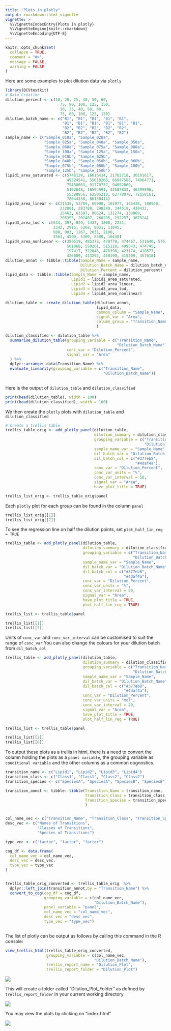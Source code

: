 ```yaml
---
title: "Plots in plotly"
output: rmarkdown::html_vignette
vignette: >
  %\VignetteIndexEntry{Plots in plotly}
  %\VignetteEngine{knitr::rmarkdown}
  %\VignetteEncoding{UTF-8}
---
```


```r
knitr::opts_chunk$set(
  collapse = TRUE,
  comment = "#>",
  message = FALSE, 
  warning = FALSE
)
```

Here are some examples to plot dilution data via `plotly`

```r
library(DCVtestkit)
# Data Creation
dilution_percent <- c(10, 20, 25, 40, 50, 60,
                        75, 80, 100, 125, 150,
                        10, 25, 40, 50, 60,
                        75, 80, 100, 125, 150)
dilution_batch_name <- c("B1", "B1", "B1", "B1", "B1",
                         "B1", "B1", "B1", "B1", "B1", "B1",
                         "B2", "B2", "B2", "B2", "B2",
                         "B2", "B2", "B2", "B2", "B2")
sample_name <- c("Sample_010a", "Sample_020a",
                 "Sample_025a", "Sample_040a", "Sample_050a",
                 "Sample_060a", "Sample_075a", "Sample_080a",
                 "Sample_100a", "Sample_125a", "Sample_150a",
                 "Sample_010b", "Sample_025b",
                 "Sample_040b", "Sample_050b", "Sample_060b",
                 "Sample_075b", "Sample_080b", "Sample_100b",
                 "Sample_125b", "Sample_150b")
lipid1_area_saturated <- c(5748124, 16616414, 21702718, 36191617,
                           49324541, 55618266, 66947588, 74964771,
                           75438063, 91770737, 94692060,
                           5192648, 16594991, 32507833, 46499896,
                           55388856, 62505210, 62778078, 72158161,
                           78044338, 86158414)
lipid2_area_linear <- c(31538, 53709, 69990, 101977, 146436, 180960,
                        232881, 283780, 298289, 344519, 430432,
                        25463, 63387, 90624, 131274, 138069,
                        205353, 202407, 260205, 292257, 367924)
lipid3_area_lod <- c(544, 397, 829, 1437, 1808, 2231,
                     3343, 2915, 5268, 8031, 11045,
                     500, 903, 1267, 2031, 2100,
                     3563, 4500, 5300, 8500, 10430)
lipid4_area_nonlinear <- c(380519, 485372, 478770, 474467, 531640, 576301,
                           501068, 550201, 515110, 499543, 474745,
                           197417, 322846, 478398, 423174, 418577,
                           426089, 413292, 450190, 415309, 457618)
dilution_annot <- tibble::tibble(Sample_Name = sample_name,
                                 Dilution_Batch_Name = dilution_batch_name,
                                 Dilution_Percent = dilution_percent)
lipid_data <- tibble::tibble(Sample_Name = sample_name,
                             Lipid1 = lipid1_area_saturated,
                             Lipid2 = lipid2_area_linear,
                             Lipid3 = lipid3_area_lod,
                             Lipid4 = lipid4_area_nonlinear)

dilution_table <- create_dilution_table(dilution_annot,
                                        lipid_data,
                                        common_column = "Sample_Name",
                                        signal_var = "Area",
                                        column_group = "Transition_Name"
                                        )

dilution_classified <- dilution_table %>%
  summarise_dilution_table(grouping_variable = c("Transition_Name",
                                                 "Dilution_Batch_Name"), 
                           conc_var = "Dilution_Percent",
                           signal_var = "Area"
  ) %>%
  dplyr::arrange(.data$Transition_Name) %>%
  evaluate_linearity(grouping_variable = c("Transition_Name",
                                           "Dilution_Batch_Name"))
  
```

Here is the output of `dilution_table` and `dilution_classified` 

```r
print(head(dilution_table), width = 100)
print(head(dilution_classified), width = 100)
```

We then create the `plotly` plots with `dilution_table` and `dilution_classified`

```r
# Create a trellis table
trellis_table_orig <- add_plotly_panel(dilution_table,
                                       dilution_summary = dilution_classified,
                                       grouping_variable = c("Transition_Name",
                                                             "Dilution_Batch_Name"),
                                       sample_name_var = "Sample_Name",
                                       dil_batch_var = "Dilution_Batch_Name",
                                       dil_batch_col = c("#377eb8",
                                                         "#4daf4a"),
                                       conc_var = "Dilution_Percent",
                                       conc_var_units = "%",
                                       conc_var_interval = 50,
                                       signal_var = "Area",
                                       have_plot_title = TRUE)

trellis_list_orig <- trellis_table_orig$panel

```

Each `plotly` plot for each group can be found in the column `panel`

```r
trellis_list_orig[[1]]
trellis_list_orig[[7]]
```

To see the regression line on half the dilution points, set `plot_half_lin_reg = TRUE`

```r
trellis_table <- add_plotly_panel(dilution_table,
                                  dilution_summary = dilution_classified,
                                  grouping_variable = c("Transition_Name",
                                                        "Dilution_Batch_Name"),
                                  sample_name_var = "Sample_Name",
                                  dil_batch_var = "Dilution_Batch_Name",
                                  dil_batch_col = c("#377eb8",
                                                    "#4daf4a"),
                                  conc_var = "Dilution_Percent",
                                  conc_var_units = "%",
                                  conc_var_interval = 50,
                                  signal_var = "Area",
                                  have_plot_title = TRUE,
                                  plot_half_lin_reg = TRUE)

trellis_list <- trellis_table$panel

```

```r
trellis_list[[1]]
trellis_list[[7]]
```

Units of `conc_var` and `conc_var_interval` can be customised to suit the range of `conc_var`
You can also change the colours for your dilution batch from `dil_batch_col`

```r
trellis_table <- add_plotly_panel(dilution_table,
                                  dilution_summary = dilution_classified,
                                  grouping_variable = c("Transition_Name",
                                                        "Dilution_Batch_Name"),
                                  sample_name_var = "Sample_Name",
                                  dil_batch_var = "Dilution_Batch_Name",
                                  dil_batch_col = c("#377eb8",
                                                    "#4daf4a"),
                                  conc_var = "Dilution_Percent",
                                  conc_var_units = "mol",
                                  conc_var_interval = 20,
                                  signal_var = "Area",
                                  have_plot_title = TRUE,
                                  plot_half_lin_reg = TRUE)

trellis_list <- trellis_table$panel

```

```r
trellis_list[[2]]
trellis_list[[8]]
```

To output these plots as a trellis in html, there is a need to convert the column
holding the plots as a `panel variable`, the grouping variable as `conditional variable`
and the other columns as a common cognostics.

```r
transition_name <- c("Lipid1", "Lipid2", "Lipid3", "Lipid4")
transition_class <- c("Class1", "Class1", "Class2", "Class2")
transition_species <- c("SpeciesA", "SpeciesA", "SpeciesB", "SpeciesB")

transition_annot <- tibble::tibble(Transition_Name = transition_name,
                                   Transition_Class = transition_class,
                                   Transition_Species = transition_species
                                   )


col_name_vec <- c("Transition_Name", "Transition_Class", "Transition_Species")
desc_vec <- c("Names of Transitions",
              "Classes of Transitions",
              "Species of Transitions")

type_vec <- c("factor", "factor", "factor")

cog_df <- data.frame(
  col_name_vec = col_name_vec,
  desc_vec = desc_vec,
  type_vec = type_vec
)


trellis_table_orig_converted <- trellis_table_orig  %>%
  dplyr::left_join(transition_annot,by = "Transition_Name") %>%
  convert_to_cog(cog_df = cog_df,
                 grouping_variable = c(col_name_vec,
                                       "Dilution_Batch_Name"),
                 panel_variable = "panel",
                 col_name_vec = "col_name_vec",
                 desc_vec = "desc_vec",
                 type_vec = "type_vec")
  


```

The list of plotly can be output as follows by calling this command
in the R console:

```r
view_trellis_html(trellis_table_orig_converted,
                  grouping_variable = c(col_name_vec,
                                       "Dilution_Batch_Name"),
                  trellis_report_name = "Dilution_Plot",
                  trellis_report_folder = "Dilution_Plot")

```

![](vignettes-RstudioCommand.png)

This will create a folder called “Dilution_Plot_Folder” as defined by `trellis_report_folder` in your current working directory.

![](vignettes-OutputFolder.png)

You may view the plots by clicking on "index.html"

![](vignettes-htmloutput.png)

